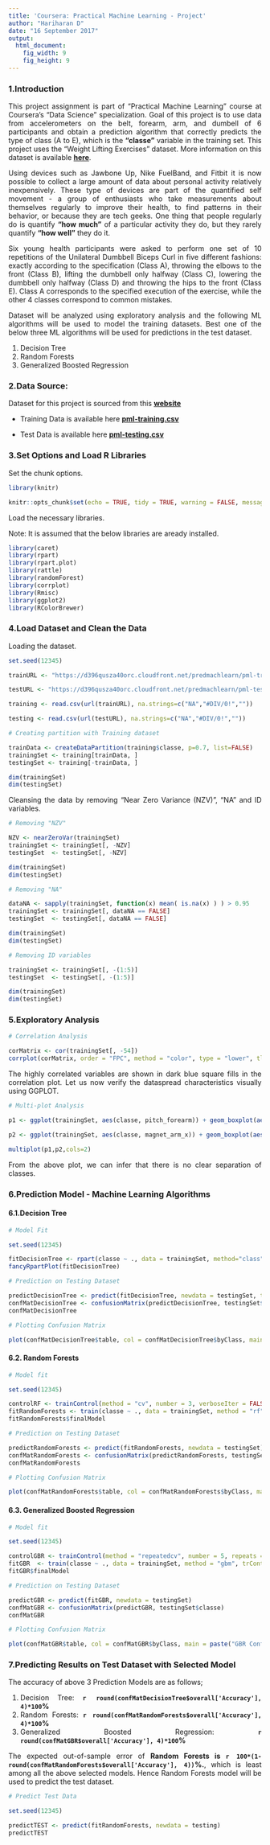 ---
title: 'Coursera: Practical Machine Learning - Project'
author: "Hariharan D"
date: "16 September 2017"
output: 
  html_document:
    fig_width: 9
    fig_height: 9
---

<style>
body {
text-align: justify}
</style>

### 1.Introduction

This project assignment is part of "Practical Machine Learning" course at Coursera's "Data Science" specialization. Goal of this project is to use data from accelerometers on the belt, forearm, arm, and dumbell of 6 participants and obtain a prediction algorithm that correctly predicts the type of class (A to E), which is the **"classe"** variable in the training set. This project uses the "Weight Lifting Exercises" dataset. More information on this dataset is available **[here](http://groupware.les.inf.puc-rio.br/har)**. 

Using devices such as Jawbone Up, Nike FuelBand, and Fitbit it is now possible to collect a large amount of data about personal activity relatively inexpensively. These type of devices are part of the quantified self movement - a group of enthusiasts who take measurements about themselves regularly to improve their health, to find patterns in their behavior, or because they are tech geeks. One thing that people regularly do is quantify **"how much"** of a particular activity they do, but they rarely quantify **"how well"** they do it.

Six young health participants were asked to perform one set of 10 repetitions of the Unilateral Dumbbell Biceps Curl in five different fashions: exactly according to the specification (Class A), throwing the elbows to the front (Class B), lifting the dumbbell only halfway (Class C), lowering the dumbbell only halfway (Class D) and throwing the hips to the front (Class E). Class A corresponds to the specified execution of the exercise, while the other 4 classes correspond to common mistakes.

Dataset will be analyzed using exploratory analysis and the following ML algorithms will be used to model the training datasets. Best one of the below three ML algorithms will be used for predictions in the test dataset.

1. Decision Tree
2. Random Forests
3. Generalized Boosted Regression

### 2.Data Source:

Dataset for this project is sourced from this **[website](http://groupware.les.inf.puc-rio.br/har)**

* Training Data is available here **[pml-training.csv](https://d396qusza40orc.cloudfront.net/predmachlearn/pml-training.csv)**

* Test Data is available here **[pml-testing.csv](https://d396qusza40orc.cloudfront.net/predmachlearn/pml-testing.csv)**


### 3.Set Options and Load R Libraries

Set the chunk options.

```{r Set Options, include = TRUE}

library(knitr)

knitr::opts_chunk$set(echo = TRUE, tidy = TRUE, warning = FALSE, message = FALSE, fig.align = "center")

```

Load the necessary libraries.

Note: It is assumed that the below libraries are aready installed.

```{r R Library}

library(caret)
library(rpart)
library(rpart.plot)
library(rattle)
library(randomForest)
library(corrplot)
library(Rmisc)
library(ggplot2)
library(RColorBrewer)

```


### 4.Load Dataset and Clean the Data

Loading the dataset.

```{r Load Dataset}

set.seed(12345)

trainURL <- "https://d396qusza40orc.cloudfront.net/predmachlearn/pml-training.csv"

testURL <- "https://d396qusza40orc.cloudfront.net/predmachlearn/pml-testing.csv"

training <- read.csv(url(trainURL), na.strings=c("NA","#DIV/0!",""))

testing <- read.csv(url(testURL), na.strings=c("NA","#DIV/0!",""))

# Creating partition with Training dataset

trainData <- createDataPartition(training$classe, p=0.7, list=FALSE)
trainingSet <- training[trainData, ]
testingSet <- training[-trainData, ]

dim(trainingSet)
dim(testingSet)

```

Cleansing the data by removing "Near Zero Variance (NZV)", "NA" and ID variables.

```{r Clean Data}

# Removing "NZV"

NZV <- nearZeroVar(trainingSet)
trainingSet <- trainingSet[, -NZV]
testingSet  <- testingSet[, -NZV]

dim(trainingSet)
dim(testingSet)

# Removing "NA"

dataNA <- sapply(trainingSet, function(x) mean( is.na(x) ) ) > 0.95
trainingSet <- trainingSet[, dataNA == FALSE]
testingSet  <- testingSet[, dataNA == FALSE]

dim(trainingSet)
dim(testingSet)

# Removing ID variables

trainingSet <- trainingSet[, -(1:5)]
testingSet  <- testingSet[, -(1:5)]

dim(trainingSet)
dim(testingSet)

```


### 5.Exploratory Analysis


```{r Correlation Analysis}

# Correlation Analysis

corMatrix <- cor(trainingSet[, -54])
corrplot(corMatrix, order = "FPC", method = "color", type = "lower", tl.cex = 0.6, tl.col = rgb(0, 0, 0))

```

The highly correlated variables are shown in dark blue square fills in the correlation plot. Let us now verify the dataspread characteristics visually using GGPLOT. 

```{r Multi-plot Analysis}

# Multi-plot Analysis

p1 <- ggplot(trainingSet, aes(classe, pitch_forearm)) + geom_boxplot(aes(fill=classe))

p2 <- ggplot(trainingSet, aes(classe, magnet_arm_x)) + geom_boxplot(aes(fill=classe))

multiplot(p1,p2,cols=2)

```

From the above plot, we can infer that there is no clear separation of classes.

### 6.Prediction Model - Machine Learning Algorithms

#### 6.1.Decision Tree

```{r Decision Tree}

# Model Fit

set.seed(12345)

fitDecisionTree <- rpart(classe ~ ., data = trainingSet, method="class")
fancyRpartPlot(fitDecisionTree)

# Prediction on Testing Dataset

predictDecisionTree <- predict(fitDecisionTree, newdata = testingSet, type="class")
confMatDecisionTree <- confusionMatrix(predictDecisionTree, testingSet$classe)
confMatDecisionTree

# Plotting Confusion Matrix

plot(confMatDecisionTree$table, col = confMatDecisionTree$byClass, main = paste("Decision Tree Confusion Matrix Accuracy : ", round(confMatDecisionTree$overall['Accuracy'], 4)*100, "%"))

```


#### 6.2. Random Forests

```{r Random Forests}

# Model fit

set.seed(12345)

controlRF <- trainControl(method = "cv", number = 3, verboseIter = FALSE)
fitRandomForests <- train(classe ~ ., data = trainingSet, method = "rf", trControl = controlRF)
fitRandomForests$finalModel

# Prediction on Testing Dataset

predictRandomForests <- predict(fitRandomForests, newdata = testingSet)
confMatRandomForests <- confusionMatrix(predictRandomForests, testingSet$classe)
confMatRandomForests

# Plotting Confusion Matrix

plot(confMatRandomForests$table, col = confMatRandomForests$byClass, main = paste("Random Forests Confusion Matrix Accuracy : ", round(confMatRandomForests$overall['Accuracy'], 4)*100, "%"))

```

#### 6.3. Generalized Boosted Regression

```{r Generalized Boosted Regression}

# Model fit

set.seed(12345)

controlGBR <- trainControl(method = "repeatedcv", number = 5, repeats = 1)
fitGBR  <- train(classe ~ ., data = trainingSet, method = "gbm", trControl = controlGBR, verbose = FALSE)
fitGBR$finalModel

# Prediction on Testing Dataset

predictGBR <- predict(fitGBR, newdata = testingSet)
confMatGBR <- confusionMatrix(predictGBR, testingSet$classe)
confMatGBR

# Plotting Confusion Matrix

plot(confMatGBR$table, col = confMatGBR$byClass, main = paste("GBR Confusion Matrix Accuracy : ", round(confMatGBR$overall['Accuracy'], 4)*100, "%"))

```


### 7.Predicting Results on Test Dataset with Selected Model

The accuracy of above 3 Prediction Models are as follows;

1. Decision Tree: **`r round(confMatDecisionTree$overall['Accuracy'], 4)*100`%**
2. Random Forests: **`r round(confMatRandomForests$overall['Accuracy'], 4)*100`%**
3. Generalized Boosted Regression: **`r round(confMatGBR$overall['Accuracy'], 4)*100`%**

The expected out-of-sample error of **Random Forests is `r 100*(1-round(confMatRandomForests$overall['Accuracy'], 4))`%.**, which is least among all the above selected models. Hence Random Forests model will be used to predict the test dataset.

```{r Predict TestData}

# Predict Test Data

set.seed(12345)

predictTEST <- predict(fitRandomForests, newdata = testing)
predictTEST

```
